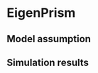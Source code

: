 # EigenPrism

## Model assumption 


## Simulation results

<!-- ### p = 100, $\sum\beta^2 = 8$ and rho = 0.1-0.9 -->
<!-- ```{r, echo = F} -->
<!-- source("~/dev/projects/Chen_environmental_study/reports/report_Vairnace_estimation_High_dimensional/EigenPrism.R") -->
<!-- data <- summary_result_h_Eg_I_normal_p_100_n_150_rho_e -->
<!-- kable(data, "latex",  booktabs = T, linesep = "") %>% -->
<!-- kable_styling(latex_options = c("repeat_header", "scale_down"))  -->
<!-- ``` -->

<!-- ### p = 500, $\sum\beta^2 = 8$ and rho = 0.1-0.9 -->
<!-- ```{r, echo = F} -->
<!-- data <- summary_result_h_Eg_I_normal_p_500_n_500_rho_e -->
<!-- kable(data, "latex",  booktabs = T, linesep = "") %>% -->
<!-- kable_styling(latex_options = c("repeat_header", "scale_down"))  -->
<!-- ``` -->